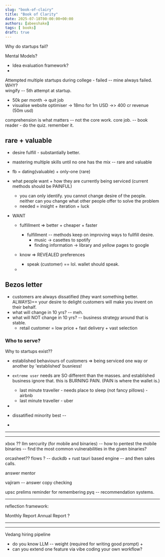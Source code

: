 ```yaml
---
slug: "book-of-clairy"
title: "Book of Clarity"
date: 2025-07-18T00:00:00+00:00
authors: [abeeshake] 
tags: [ books]
draft: true
---
```



Why do startups fail? 


Mental Models? 

- Idea evaluation framework?
- 


Attempted multiple startups during college - failed -- mine always failed. WHY?  
wingify -- 5th attempt at startup. 
- 50k per month -> quit job 
- visualise website optimiser -> 18mo for 1m USD ->> 400 cr revenue (50m usd)


comprehension is what matters -- not the core work. core job.
-- book reader - do the quiz. remember it. 




## rare + valuable 

- desire fulfill - substantially better. 
- mastering multiple skills until no one has the mix -- rare and valuable
- fb = dating(valuable) + only-one (rare)
- what people want + how they are currently being serviced (current methods should be PAINFUL)
  - you can only identify. you cannot change desire of the people. neither can you change what other people offer to solve the problem 
  - needed = insight + iteration + luck 




- WANT
  - fulfillment => better + cheaper + faster
    - fulfillment -- methods keep on improving ways to fullfill desire.
      - music -> casettes to spotify
      - finding information -> library and yellow pages to google 
 
  - know => REVEALED preferences
    - speak (customer) == lol. wallet should speak.
  -   



## Bezos letter
- customers are always dissatified (they want something better. ALWAYS)== your desire to delight customers will make you invent on their behalf.
- what will change in 10 yrs? -- meh. 
- what will NOT change in 10 yrs? -- business strategy around that is stable. 
  - retail customer = low price + fast delivery + vast selection 


### Who to serve?

Why to startups exist?? 
- established behaviours of customers => being serviced one way or another by 'established' busniess!


- `extreme user` needs are SO different than the masses. and established business ignore that. this is BURNING PAIN. (PAIN is where the wallet is.)
  - last minute traveller - needs place to sleep (not fancy pillows) - airbnb
  - last minute traveller - uber 
- 


- dissatified minority best -- 
- 






---




---


xbox ?? llm sercurity (for mobile and binaries) -- how to pentest the mobile binaries -- find the most common vulnerabilities in the given binaries?

orcasheet?? flows ?  -- duckdb + rust tauri based engine -- and then sales calls. 

answer mentor 

vajiram -- answer copy checking

upsc prelims reminder for remembering pyq -- recommendation systems. 


---

reflection framework: 

Monthly Report
Annual Report ?

---



---


Vedang hiring pipeline 
- do you know LLM -- weight (required for writing good prompt) + 
- can you extend one feature via vibe coding your own workflow?
